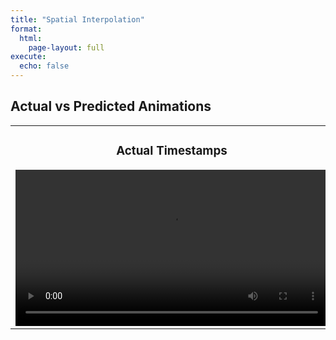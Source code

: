 ```yaml
---
title: "Spatial Interpolation"
format: 
  html:
    page-layout: full
execute:
  echo: false
---
```


## Actual vs Predicted Animations
<table style="width:100%; text-align:center;">
<tr>
<td>
<h3>Actual Timestamps</h3>
<video controls autoplay loop width="500">
  <source src="data/animations/pm25_actual_animation1.mp4" type="video/mp4">
</video>
</td>
<td>
<h3>Predicted Timestamps</h3>
<video controls autoplay loop width="500">
  <source src="data/animations/pm25_preds_animation1.mp4" type="video/mp4">
</video>
</td>
</tr>
</table>